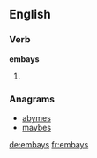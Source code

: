==English==

===Verb===
'''embays'''

# {{third-person singular of|embay}}

===Anagrams===
* [[abymes#English|abymes]]
* [[maybes#English|maybes]]

[[de:embays]]
[[fr:embays]]